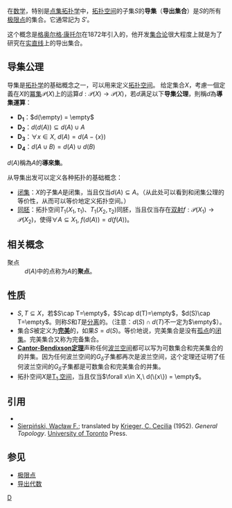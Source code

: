 {{NoteTA|G1=Math}}{{需要专家关注|subject=數學}}
在[[数学|数学]]，特别是[[点集拓扑学|点集拓扑学]]中，[[拓扑空间|拓扑空间]]的子集<math>S</math>的'''导集'''（'''导出集合'''）是<math>S</math>的所有[[极限点|极限点]]的集合。它通常記为 <math>S'</math>。 

这个概念是[[格奥尔格·康托尔|格奥尔格·康托尔]]在1872年引入的，他开发[[集合论|集合论]]很大程度上就是为了研究在[[实直线|实直线]]上的导出集合。

== 导集公理 ==
导集是[[拓扑学|拓扑学]]的基础概念之一，可以用来定义[[拓扑空间|拓扑空间]]。
给定集合<math>X</math>，考慮一個定義在<math>X</math>的[[冪集|冪集]]<math>\mathcal{P}(X)</math>上的运算<math>d: \mathcal{P}(X) \to \mathcal{P}(X)</math>，若<math>d</math>满足以下'''导集公理'''，則稱<math>d</math>為'''導集運算'''：
* '''D<sub>1</sub>'''：<math>d(\empty) = \empty</math>
* '''D<sub>2</sub>'''：<math>d(d(A)) \subseteq d(A) \cup A</math>
* '''D<sub>3</sub>'''：<math>\forall x \in X,\ d(A) = d(A - \{x\})</math>
* '''D<sub>4</sub>'''：<math>d(A\cup B) = d(A)\cup d(B)</math>
<math>d(A)</math>稱為<math>A</math>的'''導來集'''。

从导集出发可以定义各种拓扑的基础概念：
* [[闭集|闭集]]：<math>X</math>的子集<math>A</math>是闭集，当且仅当<math>d(A) \subseteq A</math>。（从此处可以看到和闭集公理的等价性，从而可以等价地定义拓扑空间。）
* [[同胚|同胚]]：拓扑空间<math>T_1(X_1,\tau_1)</math>、<math>T_1(X_2,\tau_2)</math>同胚，当且仅当存在[[双射|双射]]<math>f: \mathcal{P}(X_1) \to \mathcal{P}(X_2)</math>，使得<math>\forall A \subseteq X_1,\ f(d(A)) = d(f(A))</math>。

== 相关概念 ==
;聚点
:<math>d(A)</math>中的点称为<math>A</math>的'''聚点'''。

== 性质 ==
* <math>S,T\subseteq X</math>，若<math>S\cap T=\empty</math>，<math>S\cap d(T)=\empty</math>，<math>d(S)\cap T=\empty</math>。则称<math>S</math>和<math>T</math>是[[分离集合|分离]]的。（注意：<math>d(S)\cap d(T)</math>不一定为<math>\empty</math>）。
*集合<math>S</math>被定义为'''[[完美集合|完美]]'''的，如果<math>S=d(S)</math>。等价地说，完美集合是没有[[孤点|孤点]]的[[闭集|闭集]]。完美集合又称为完备集合。
*'''[[Cantor-Bendixson定理|Cantor-Bendixson定理]]'''声称任何[[波兰空间|波兰空间]]都可以写为可数集合和完美集合的的并集。因为任何波兰空间的<math>G_\delta</math>子集都再次是波兰空间，这个定理还证明了任何波兰空间的<math>G_\delta</math>子集都是可数集合和完美集合的并集。
* 拓扑空间<math>X</math>是[[T1空间|T<sub>1</sub> 空间]]，当且仅当<math>\forall x\in X,\ d(\{x\}) = \empty</math>。

== 引用 ==
* {{cite book|author = Kechris, A. | title = Classical Descriptive Set Theory | edition = [[Graduate_Texts_in_Mathematics|Graduate Texts in Mathematics]] 156 | publisher = Springer | year = 1995 | id = ISBN 0-387-94374-9 ISBN 3-540-94374-9 |language =en}}
* [[瓦茨瓦夫·谢尔宾斯基|Sierpiński, Wacław F.]]; translated by [[Cecilia_Krieger|Krieger, C. Cecilia]] (1952). ''General Topology''. [[University_of_Toronto|University of Toronto]] Press.

==参见==
*[[极限点|极限点]]
*[[导出代数|导出代数]]

[[Category:点集拓扑学|D]]